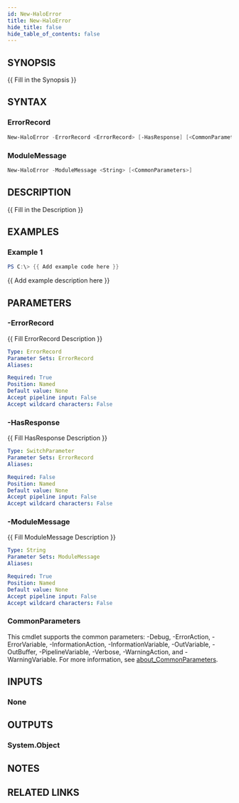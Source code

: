 ```yaml
---
id: New-HaloError
title: New-HaloError
hide_title: false
hide_table_of_contents: false
---
```


## SYNOPSIS

{{ Fill in the Synopsis }}

## SYNTAX

### ErrorRecord

```powershell
New-HaloError -ErrorRecord <ErrorRecord> [-HasResponse] [<CommonParameters>]
```

### ModuleMessage

```powershell
New-HaloError -ModuleMessage <String> [<CommonParameters>]
```

## DESCRIPTION

{{ Fill in the Description }}

## EXAMPLES

### Example 1

```powershell
PS C:\> {{ Add example code here }}
```

{{ Add example description here }}

## PARAMETERS

### -ErrorRecord

{{ Fill ErrorRecord Description }}

```yaml
Type: ErrorRecord
Parameter Sets: ErrorRecord
Aliases:

Required: True
Position: Named
Default value: None
Accept pipeline input: False
Accept wildcard characters: False
```

### -HasResponse

{{ Fill HasResponse Description }}

```yaml
Type: SwitchParameter
Parameter Sets: ErrorRecord
Aliases:

Required: False
Position: Named
Default value: None
Accept pipeline input: False
Accept wildcard characters: False
```

### -ModuleMessage

{{ Fill ModuleMessage Description }}

```yaml
Type: String
Parameter Sets: ModuleMessage
Aliases:

Required: True
Position: Named
Default value: None
Accept pipeline input: False
Accept wildcard characters: False
```

### CommonParameters

This cmdlet supports the common parameters: -Debug, -ErrorAction, -ErrorVariable, -InformationAction, -InformationVariable, -OutVariable, -OutBuffer, -PipelineVariable, -Verbose, -WarningAction, and -WarningVariable. For more information, see [about_CommonParameters](http://go.microsoft.com/fwlink/?LinkID=113216).

## INPUTS

### None

## OUTPUTS

### System.Object

## NOTES

## RELATED LINKS
